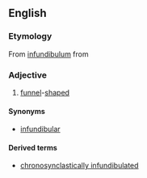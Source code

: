 ==English==
===Etymology===
From [[infundibulum]] from {{L.}} {{term|infundere|īnfundere|lang=la|to pour in}}

===Adjective===
{{en-adj}}
# [[funnel]]-[[shaped]]

====Synonyms====
* [[infundibular]]

====Derived terms====
* [[chronosynclastically infundibulated]]